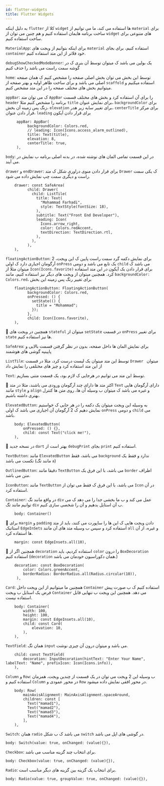 ```yaml
---
id: flutter-widgets
title: Flutter Widgets
---
```

به دلیل اینکه `flutter` کلا از `widget` ها استفاده می کند، ما می توانیم از `material` برای ساخت برنامه هایمان استفاده کنیم و هم چنین می توان از `widget` های متنوعی برای ساخت استفاده کنیم.

`MaterialApp`:
برای اینکه بتوانیم از ویجت های `material` استفاده کنیم، برای بجای `container` خود فلاتر از این متد استفاده کنیم.

`debugShowCheckedModeBanner`:
یک بولین می باشد ک میتوان توسط آن بنری ک در گوشه سمت راست می باشد را حذف کنیم

`home`:
توسط این بخش می توان بخش اصلی صفحه را مشخص کنیم ک همان صفحه اصلی می باشد و برای ساخت ظاهر اولیه و بهتر صفحه از `scaffold` استفاده میکنیم و میتوانیم بخش های مختلف صفحه را در این متد مشخص کنیم.

`appBar`:
ک می توان متد `AppBar` را برای آن استفاده کرد و بخش های مختلف قسمت `header` برنامه را مشخص کنیم مثلا `title` برای نمایش عنوان، `backgroundColor` برای زنگ پس زمینه آن بخش، `elevation` برای تغییر سایه زیر هدر، `centerTitle` برای مرکز قرار دادن عنوان، `leading` برای قرار دادن آیکون
```text
     appBar: AppBar(
          backgroundColor: Colors.red,
          // leading: Icon(Icons.access_alarm_outlined),
          title: Text(title),
          elevation: 8,
          centerTitle: true,
     ),
```
`body`:
در این قسمت تمامی المان های نوشته شده، در بدنه اصلی برنامه ب نمایش در می آیند.

`drawer` و `endDrawer`:
برای قرار دادن منوی دراوری شکل ک متد `Drawer` ک یکی سمت راست و دیگری سمت چپ نمایش داده می شود.
```text
    drawer: const SafeArea(
          child: Drawer(
            child: ListTile(
              title: Text(
                "Mohammad Farhadi",
                style: TextStyle(fontSize: 18),
              ),
              subtitle: Text("Front End Developer"),
              leading: Icon(
                Icons.arrow_right,
                color: Colors.redAccent,
                textDirection: TextDirection.rtl,
              ),
            ),
          ),
    ),
```
`floatingActionButton`:
برای نمایش دکمه گرد سمت راست پایین ک این ویجت، 2 آرگومان اجباری دارد ک اولی `onPress` یک تابع می باشد و دومی `child` می باشد ک میتوان مثلا از `Icon(Icons.favorite)` برای قرار دادن یک آیکون در این متد استفاده کرد. همچنین میتوان از ویجت های دیگر نیز استفاده کنیم، مانند `backgroundColor: Colors.red`، برای تغییر رنگ پس زمینه این بخش
```text
    floatingActionButton: FloatingActionButton(
          backgroundColor: Colors.red,
          onPressed: () {
            setState(() {
              title = "Mohammad";
            });
          },
          child: Icon(Icons.favorite),
    ),
```
🎉 همچنین در ویجت های `stateful` میتوان از `setState` در قسمت `onPress` برای تغییر `state` ها نیز استفاده کنیم.

`SafeArea`:
برای نمایش المان ها داخل صفحه، بدون در نظر گرفتن قسمت بالایی و پایینیه گوشی های هوشمند

`ListTile`:
توسط این متد میتوان یک لیست درست کرد، مثلا در قسمت `Drawer ` میتوان از این متد استفاده کرد و چیز های مختلفی را نمایش داد

`Text`:
توسط این متد می توانیم در هرجایی ک لازم بود، یک قسمت متنی بسازیم.

🎉 اکثر متد ها  دارای چند آرگومان ورودی می باشند، مثلا در متد `Text` دارای آرگومان هایی مانند `style` و `align` و غیره می باشد ک میتوان ب وسیله آن ها، روی متن ها کنترل بهتری داشته باشیم.

`ElevatedButton`:
به وسیله این ویجت میتوان یک دکمه را در هر جایی ک خواستیم نمایش دهیم ک 2 آرگومان آن اجباری می باشد ک اولی `onPress` و دومی `child` می باشد.
```text
    body: ElevatedButton(
        onPressed: () {},
        child: const Text("click me!"),
    ),
```
🎉 در نسخه جدید `dart` بهتر است از `debugPrint` بجای `print` استفاده کنیم.

`TextButton`:
مانند `ElevatedButton` می باشد، فقط `background` ندارد و فقط یک تکست می باشد (مانند تگ `a`)

`OutlinedButton`:
دقیقا مانند `TextButton` می باشد، با این فرق یک `border` اطراف متن می باشد.

`IconButton`:
مانند `TextButton` می باشد، با این فرق ک فقط می توان از `Icon` در آن استفاده کرد.

`Container`:
در واقع مانند تگ `div` عمل می کند و ب ما بخشی جدا را می دهد ک می توانیم مانند تگ `div` ب آن استایل بدهیم و آن را شخصی سازی کنیم.
```text
    body: Container()
```
🎉 برای `margin` و `padding` دادن ویجت هایی ک این ها را ساپورت می کنند، باید از متد استاتیک `EdgeInSets` استفاده کرد و سپس ب وسیله متد های آن مانند `all` و غیره، از آن ها استفاده کرد.
```text
    margin: const EdgeInsets.all(10),
```
🎉 همچنین اگر از `decoration` استفاده کردیم، باید `color` را درون `BoxDecoration` استفاده کنیم (`decoration` همان دکوراسیون خودمان می باشد.)
```text
    decoration: const BoxDecoration(
        color: Colors.greenAccent,
        borderRadius: BorderRadius.all(Radius.circular(10)),
     ),
```
`Card`:
همچنین ما میتوانیم از این ویجت داخل `Container` استفاده کنیم ک ب صورت پیش فرض یک استایل ب ویجت `Container` می دهد. همچنین این ویجت ب تنهایی قابل استفاده نیست.
```text
    body: Container(
        width: 100,
        height: 100,
        margin: const EdgeInsets.all(10),
        child: const Card(
            elevation: 10,
        ),
    ),
```
`TextField`:
همان تگ `input` می باشد و میتوان درون آن چیزی نوشت.
```text
    child: const TextField(
        decoration: InputDecoration(hintText: "Enter Your Name", labelText: "Name", prefixIcon: Icon(Icons.info)),
    ),
```
`Column` و `Row`:
ب وسیله این 2 ویجت می توان در یک قسمت از چندین ویجت، همزمان استفاده کنیم و `Column` در محور عمودی و `Row` در محور افقی نمایش داده میشود.
```text
    body: Row(
        mainAxisAlignment: MainAxisAlignment.spaceAround,
        children: const [
          Text("mamad1"),
          Text("mamad2"),
          Text("mamad3"),
          Text("mamad4"),
        ],
    ),
```
`Switch`:
همان `radio` می باشد ک ب شکل `switch` در گوشی های اپل می باشد.
```text
body: Switch(value: true, onChanged: (value){}),
```
`Checkbox`:
برای انتخاب چند گزینه مناسب می باشد.
```text
body: Checkbox(value: true, onChanged: (value){}),
```
`Radio`:
برای انتخاب یک گزینه بین گزینه های دیگر مناسب است.
```text
body: Radio(value: true, groupValue: true, onChanged: (value){}),
```
